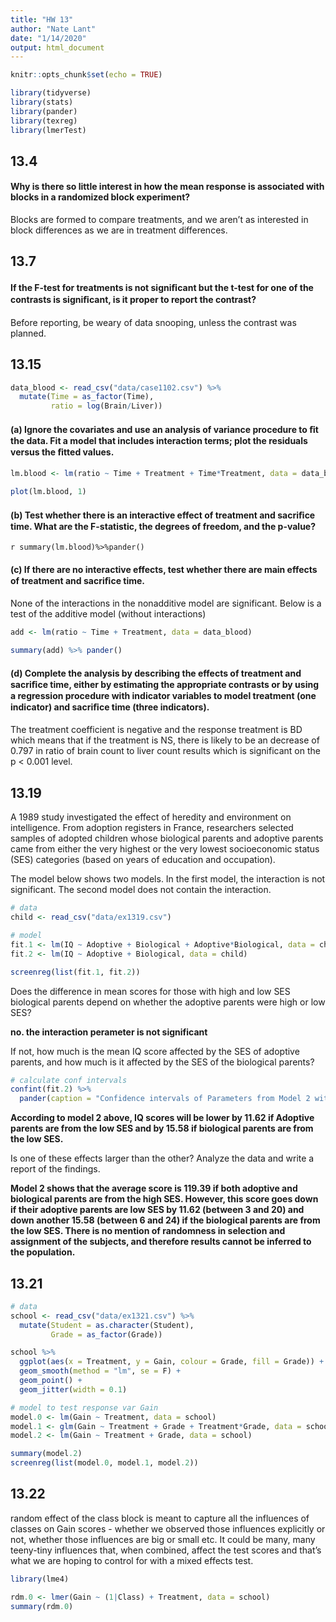 ```yaml
---
title: "HW 13"
author: "Nate Lant"
date: "1/14/2020"
output: html_document
---
```


```r
knitr::opts_chunk$set(echo = TRUE)

library(tidyverse)
library(stats)
library(pander)
library(texreg)
library(lmerTest)
```

## 13.4 
#### Why is there so little interest in how the mean response is associated with blocks in a randomized block experiment?

Blocks are formed to compare treatments, and we aren't as interested in block differences as we are in treatment differences.


## 13.7 
#### If the F-test for treatments is not signiﬁcant but the t-test for one of the contrasts is signiﬁcant, is it proper to report the contrast?

Before reporting, be weary of data snooping, unless the contrast was planned.

## 13.15
```r
data_blood <- read_csv("data/case1102.csv") %>% 
  mutate(Time = as_factor(Time),
         ratio = log(Brain/Liver))
```

#### (a) Ignore the covariates and use an analysis of variance procedure to ﬁt the data. Fit a model that includes interaction terms; plot the residuals versus the ﬁtted values. 


```r
lm.blood <- lm(ratio ~ Time + Treatment + Time*Treatment, data = data_blood)

plot(lm.blood, 1)

```
 
#### (b) Test whether there is an interactive effect of treatment and sacriﬁce time. What are the F-statistic, the degrees of freedom, and the p-value? 

`r summary(lm.blood)%>%pander()`
 
#### (c) If there are no interactive effects, test whether there are main effects of treatment and sacriﬁce time. 

None of the interactions in the nonadditive model are significant. Below is a test of the additive model (without interactions)

```r
add <- lm(ratio ~ Time + Treatment, data = data_blood)

summary(add) %>% pander()

```

#### (d) Complete the analysis by describing the effects of treatment and sacriﬁce time, either by estimating the appropriate contrasts or by using a regression procedure with indicator variables to model treatment (one indicator) and sacriﬁce time (three indicators). 

The treatment coefficient is negative and the response treatment is BD which means that if the treatment is NS, there is likely to be an decrease of 0.797 in ratio of brain count to liver count results which is significant on the p < 0.001 level.

## 13.19
A 1989 study investigated the effect of heredity and environment on intelligence. From adoption registers in France, researchers selected samples of adopted children whose biological parents and adoptive parents came from either the very highest or the very lowest socioeconomic status (SES) categories (based on years of education and occupation).

The model below shows two models. In the first model, the interaction is not significant. The second model does not contain the interaction.
```r
# data
child <- read_csv("data/ex1319.csv")

# model
fit.1 <- lm(IQ ~ Adoptive + Biological + Adoptive*Biological, data = child)
fit.2 <- lm(IQ ~ Adoptive + Biological, data = child)

screenreg(list(fit.1, fit.2))
```

Does the difference in mean scores for those with high and low SES biological parents depend on whether the adoptive parents were high or low SES? 

**no. the interaction perameter is not significant**

If not, how much is the mean IQ score affected by the SES of adoptive parents, and how much is it affected by the SES of the biological parents? 

```r
# calculate conf intervals
confint(fit.2) %>%
  pander(caption = "Confidence intervals of Parameters from Model 2 with 95% conf.")
```

**According to model 2 above, IQ scores will be lower by 11.62 if Adoptive parents are from the low SES and by 15.58 if biological parents are from the low SES.**

Is one of these effects larger than the other? Analyze the data and write a report of the findings.


**Model 2 shows that the average score is 119.39 if both adoptive and biological parents are from the high SES. However, this score goes down if their adoptive parents are low SES by 11.62 (between 3 and 20) and down another 15.58 (between 6 and 24) if the biological parents are from the low SES. There is no mention of randomness in selection and assignment of the subjects, and therefore results cannot be inferred to the population.**

## 13.21


```r
# data
school <- read_csv("data/ex1321.csv") %>%
  mutate(Student = as.character(Student),
         Grade = as_factor(Grade))
```

```r
school %>%
  ggplot(aes(x = Treatment, y = Gain, colour = Grade, fill = Grade)) +
  geom_smooth(method = "lm", se = F) +
  geom_point() +
  geom_jitter(width = 0.1)
```

```r

# model to test response var Gain
model.0 <- lm(Gain ~ Treatment, data = school)
model.1 <- glm(Gain ~ Treatment + Grade + Treatment*Grade, data = school)
model.2 <- lm(Gain ~ Treatment + Grade, data = school)

summary(model.2)
screenreg(list(model.0, model.1, model.2))
```

## 13.22
random effect of the class block is meant to capture all the influences of classes on Gain scores - whether we observed those influences explicitly or not, whether those influences are big or small etc. It could be many, many teeny-tiny influences that, when combined, affect the test scores and that’s what we are hoping to control for with a mixed effects test.

```r
library(lme4)

rdm.0 <- lmer(Gain ~ (1|Class) + Treatment, data = school)
summary(rdm.0)

```
